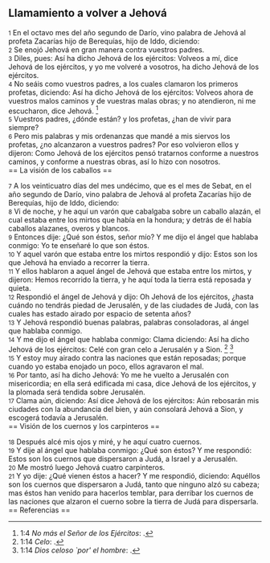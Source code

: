 == Llamamiento a volver a Jehová ==

{{anchor|1}} <small>1</small> En el octavo mes del año segundo de Darío, vino palabra de Jehová al profeta Zacarías hijo de Berequías, hijo de Iddo, diciendo:<br>
{{anchor|2}} <small>2</small> Se enojó Jehová en gran manera contra vuestros padres.<br>
{{anchor|3}} <small>3</small> Diles, pues: Así ha dicho Jehová de los ejércitos: Volveos a mí, dice Jehová de los ejércitos, y yo me volveré a vosotros, ha dicho Jehová de los ejércitos.<br>
{{anchor|4}} <small>4</small> No seáis como vuestros padres, a los cuales clamaron los primeros profetas, diciendo: Así ha dicho Jehová de los ejércitos: Volveos ahora de vuestros malos caminos y de vuestras malas obras; y no atendieron, ni me escucharon, dice Jehová. <ref>1:4 ''No más el Señor de los Ejércitos'': {{lib|LU|194|3|11}}.</ref><br>
{{anchor|5}} <small>5</small> Vuestros padres, ¿dónde están? y los profetas, ¿han de vivir para siempre?<br>
{{anchor|6}} <small>6</small> Pero mis palabras y mis ordenanzas que mandé a mis siervos los profetas, ¿no alcanzaron a vuestros padres? Por eso volvieron ellos y dijeron: Como Jehová de los ejércitos pensó tratarnos conforme a nuestros caminos, y conforme a nuestras obras, así lo hizo con nosotros.<br>
== La visión de los caballos ==

{{anchor|7}} <small>7</small> A los veinticuatro días del mes undécimo, que es el mes de Sebat, en el año segundo de Darío, vino palabra de Jehová al profeta Zacarías hijo de Berequías, hijo de Iddo, diciendo:<br>
{{anchor|8}} <small>8</small> Vi de noche, y he aquí un varón que cabalgaba sobre un caballo alazán, el cual estaba entre los mirtos que había en la hondura; y detrás de él había caballos alazanes, overos y blancos.<br>
{{anchor|9}} <small>9</small> Entonces dije: ¿Qué son éstos, señor mío? Y me dijo el ángel que hablaba conmigo: Yo te enseñaré lo que son éstos.<br>
{{anchor|10}} <small>10</small> Y aquel varón que estaba entre los mirtos respondió y dijo: Estos son los que Jehová ha enviado a recorrer la tierra.<br>
{{anchor|11}} <small>11</small> Y ellos hablaron a aquel ángel de Jehová que estaba entre los mirtos, y dijeron: Hemos recorrido la tierra, y he aquí toda la tierra está reposada y quieta.<br>
{{anchor|12}} <small>12</small> Respondió el ángel de Jehová y dijo: Oh Jehová de los ejércitos, ¿hasta cuándo no tendrás piedad de Jerusalén, y de las ciudades de Judá, con las cuales has estado airado por espacio de setenta años?<br>
{{anchor|13}} <small>13</small> Y Jehová respondió buenas palabras, palabras consoladoras, al ángel que hablaba conmigo.<br>
{{anchor|14}} <small>14</small> Y me dijo el ángel que hablaba conmigo: Clama diciendo: Así ha dicho Jehová de los ejércitos: Celé con gran celo a Jerusalén y a Sion. <ref>1:14 ''Celo'': {{lib|LU|96|4|6}}.</ref> <ref>1:14 ''Dios celoso `por' el hombre'': {{lib|LU|4|3|1}}.</ref><br>
{{anchor|15}} <small>15</small> Y estoy muy airado contra las naciones que están reposadas; porque cuando yo estaba enojado un poco, ellos agravaron el mal.<br>
{{anchor|16}} <small>16</small> Por tanto, así ha dicho Jehová: Yo me he vuelto a Jerusalén con misericordia; en ella será edificada mi casa, dice Jehová de los ejércitos, y la plomada será tendida sobre Jerusalén.<br>
{{anchor|17}} <small>17</small> Clama aún, diciendo: Así dice Jehová de los ejércitos: Aún rebosarán mis ciudades con la abundancia del bien, y aún consolará Jehová a Sion, y escogerá todavía a Jerusalén.<br>
== Visión de los cuernos y los carpinteros ==

{{anchor|18}} <small>18</small> Después alcé mis ojos y miré, y he aquí cuatro cuernos.<br>
{{anchor|19}} <small>19</small> Y dije al ángel que hablaba conmigo: ¿Qué son éstos? Y me respondió: Estos son los cuernos que dispersaron a Judá, a Israel y a Jerusalén.<br>
{{anchor|20}} <small>20</small> Me mostró luego Jehová cuatro carpinteros.<br>
{{anchor|21}} <small>21</small> Y yo dije: ¿Qué vienen éstos a hacer? Y me respondió, diciendo: Aquéllos son los cuernos que dispersaron a Judá, tanto que ninguno alzó su cabeza; mas éstos han venido para hacerlos temblar, para derribar los cuernos de las naciones que alzaron el cuerno sobre la tierra de Judá para dispersarla.<br>
== Referencias ==

<references />
